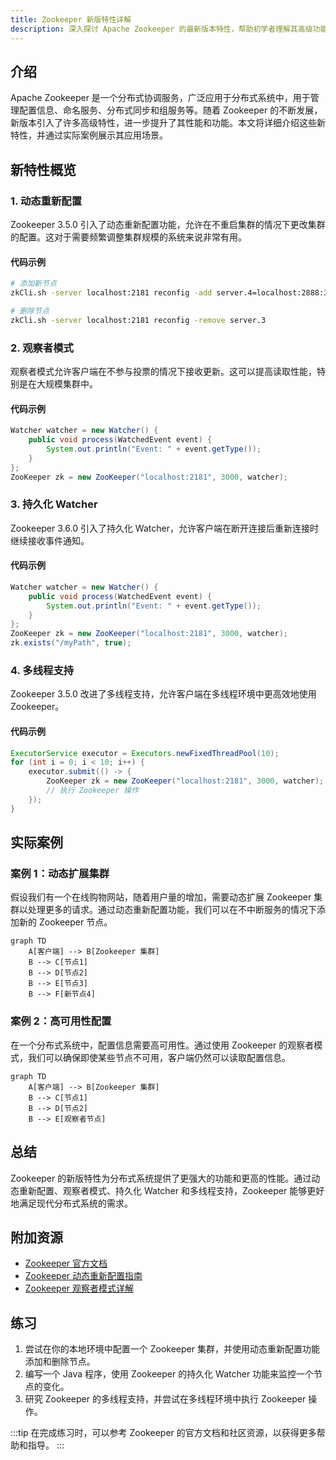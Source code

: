 ```yaml
---
title: Zookeeper 新版特性详解
description: 深入探讨 Apache Zookeeper 的最新版本特性，帮助初学者理解其高级功能和应用场景。
---
```


## 介绍

Apache Zookeeper 是一个分布式协调服务，广泛应用于分布式系统中，用于管理配置信息、命名服务、分布式同步和组服务等。随着 Zookeeper 的不断发展，新版本引入了许多高级特性，进一步提升了其性能和功能。本文将详细介绍这些新特性，并通过实际案例展示其应用场景。

## 新特性概览

### 1. 动态重新配置

Zookeeper 3.5.0 引入了动态重新配置功能，允许在不重启集群的情况下更改集群的配置。这对于需要频繁调整集群规模的系统来说非常有用。

#### 代码示例

```bash
# 添加新节点
zkCli.sh -server localhost:2181 reconfig -add server.4=localhost:2888:3888:participant;2181
```

```bash
# 删除节点
zkCli.sh -server localhost:2181 reconfig -remove server.3
```

### 2. 观察者模式

观察者模式允许客户端在不参与投票的情况下接收更新。这可以提高读取性能，特别是在大规模集群中。

#### 代码示例

```java
Watcher watcher = new Watcher() {
    public void process(WatchedEvent event) {
        System.out.println("Event: " + event.getType());
    }
};
ZooKeeper zk = new ZooKeeper("localhost:2181", 3000, watcher);
```

### 3. 持久化 Watcher

Zookeeper 3.6.0 引入了持久化 Watcher，允许客户端在断开连接后重新连接时继续接收事件通知。

#### 代码示例

```java
Watcher watcher = new Watcher() {
    public void process(WatchedEvent event) {
        System.out.println("Event: " + event.getType());
    }
};
ZooKeeper zk = new ZooKeeper("localhost:2181", 3000, watcher);
zk.exists("/myPath", true);
```

### 4. 多线程支持

Zookeeper 3.5.0 改进了多线程支持，允许客户端在多线程环境中更高效地使用 Zookeeper。

#### 代码示例

```java
ExecutorService executor = Executors.newFixedThreadPool(10);
for (int i = 0; i < 10; i++) {
    executor.submit(() -> {
        ZooKeeper zk = new ZooKeeper("localhost:2181", 3000, watcher);
        // 执行 Zookeeper 操作
    });
}
```

## 实际案例

### 案例 1：动态扩展集群

假设我们有一个在线购物网站，随着用户量的增加，需要动态扩展 Zookeeper 集群以处理更多的请求。通过动态重新配置功能，我们可以在不中断服务的情况下添加新的 Zookeeper 节点。

```mermaid
graph TD
    A[客户端] --> B[Zookeeper 集群]
    B --> C[节点1]
    B --> D[节点2]
    B --> E[节点3]
    B --> F[新节点4]
```

### 案例 2：高可用性配置

在一个分布式系统中，配置信息需要高可用性。通过使用 Zookeeper 的观察者模式，我们可以确保即使某些节点不可用，客户端仍然可以读取配置信息。

```mermaid
graph TD
    A[客户端] --> B[Zookeeper 集群]
    B --> C[节点1]
    B --> D[节点2]
    B --> E[观察者节点]
```

## 总结

Zookeeper 的新版特性为分布式系统提供了更强大的功能和更高的性能。通过动态重新配置、观察者模式、持久化 Watcher 和多线程支持，Zookeeper 能够更好地满足现代分布式系统的需求。

## 附加资源

- [Zookeeper 官方文档](https://zookeeper.apache.org/doc/current/)
- [Zookeeper 动态重新配置指南](https://zookeeper.apache.org/doc/r3.5.0/zookeeperReconfig.html)
- [Zookeeper 观察者模式详解](https://zookeeper.apache.org/doc/r3.5.0/zookeeperObservers.html)

## 练习

1. 尝试在你的本地环境中配置一个 Zookeeper 集群，并使用动态重新配置功能添加和删除节点。
2. 编写一个 Java 程序，使用 Zookeeper 的持久化 Watcher 功能来监控一个节点的变化。
3. 研究 Zookeeper 的多线程支持，并尝试在多线程环境中执行 Zookeeper 操作。

:::tip
在完成练习时，可以参考 Zookeeper 的官方文档和社区资源，以获得更多帮助和指导。
:::